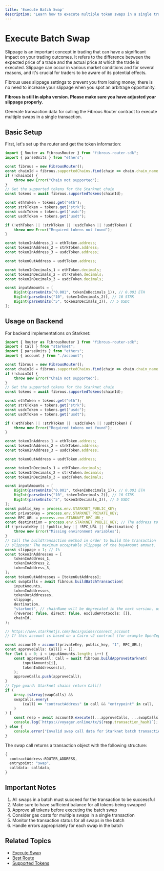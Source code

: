 ```yaml
---
title: 'Execute Batch Swap'
description: 'Learn how to execute multiple token swaps in a single transaction using Fibrous Router SDK'
---
```


# Execute Batch Swap

<Info>
Slippage is an important concept in trading that can have a significant impact on your trading outcomes. It refers to the difference between the expected price of a trade and the actual price at which the trade is executed. Slippage can occur in various market conditions and for several reasons, and it's crucial for traders to be aware of its potential effects.

Fibrous uses slippage settings to prevent you from losing money; there is no need to increase your slippage when you spot an arbitrage opportunity.

**Fibrous is still in alpha version. Please make sure you have adjusted your slippage properly.**
</Info>

Generate transaction data for calling the Fibrous Router contract to execute multiple swaps in a single transaction.

## Basic Setup

First, let's set up the router and get the token information:

```typescript
import { Router as FibrousRouter } from "fibrous-router-sdk";
import { parseUnits } from "ethers";

const fibrous = new FibrousRouter();
const chainId = fibrous.supportedChains.find(chain => chain.chain_name == "starknet")?.chain_id;
if (!chainId) {
    throw new Error("Chain not supported");
}
// Get the supported tokens for the Starknet chain
const tokens = await fibrous.supportedTokens(chainId);

const ethToken = tokens.get("eth");
const strkToken = tokens.get("strk");
const usdcToken = tokens.get("usdc");
const usdtToken = tokens.get("usdt");

if (!ethToken || !strkToken || !usdcToken || !usdtToken) {
    throw new Error("Required tokens not found");
}

const tokenInAddress_1 = ethToken.address;
const tokenInAddress_2 = strkToken.address;
const tokenInAddress_3 = usdcToken.address;

const tokenOutAddress = usdtToken.address;

const tokenInDecimals_1 = ethToken.decimals;
const tokenInDecimals_2 = strkToken.decimals;
const tokenInDecimals_3 = usdcToken.decimals;

const inputAmounts = [
    BigInt(parseUnits("0.001", tokenInDecimals_1)), // 0.001 ETH
    BigInt(parseUnits("10", tokenInDecimals_2)), // 10 STRK
    BigInt(parseUnits("5", tokenInDecimals_3)), // 5 USDC
];
```

## Usage on Backend

For backend implementations on Starknet:

```typescript
import { Router as FibrousRouter } from "fibrous-router-sdk";
import { Call } from "starknet";
import { parseUnits } from "ethers";
import { account } from "./account";

const fibrous = new FibrousRouter();
const chainId = fibrous.supportedChains.find(chain => chain.chain_name == "starknet")?.chain_id;
if (!chainId) {
    throw new Error("Chain not supported");
}
// Get the supported tokens for the Starknet chain
const tokens = await fibrous.supportedTokens(chainId);

const ethToken = tokens.get("eth");
const strkToken = tokens.get("strk");
const usdcToken = tokens.get("usdc");
const usdtToken = tokens.get("usdt");

if (!ethToken || !strkToken || !usdcToken || !usdtToken) {
    throw new Error("Required tokens not found");
}

const tokenInAddress_1 = ethToken.address;
const tokenInAddress_2 = strkToken.address;
const tokenInAddress_3 = usdcToken.address;

const tokenOutAddress = usdtToken.address;

const tokenInDecimals_1 = ethToken.decimals;
const tokenInDecimals_2 = strkToken.decimals;
const tokenInDecimals_3 = usdcToken.decimals;

const inputAmounts = [
    BigInt(parseUnits("0.001", tokenInDecimals_1)), // 0.001 ETH
    BigInt(parseUnits("10", tokenInDecimals_2)), // 10 STRK
    BigInt(parseUnits("5", tokenInDecimals_3)), // 5 USDC
];
const public_key = process.env.STARKNET_PUBLIC_KEY;
const privateKey = process.env.STARKNET_PRIVATE_KEY;
const RPC_URL = process.env.STARKNET_RPC_URL;
const destination = process.env.STARKNET_PUBLIC_KEY; // The address to receive the tokens after the swap is completed (required)
if (!privateKey || !public_key || !RPC_URL || !destination) {
    throw new Error("Missing environment variables");
}
// Call the buildTransaction method in order to build the transaction
// slippage: The maximum acceptable slippage of the buyAmount amount.
const slippage = 1; // 1%
const tokenInAddresses = [
    tokenInAddress_1,
    tokenInAddress_2,
    tokenInAddress_3,
];
const tokenOutAddresses = [tokenOutAddress];
const swapCalls = await fibrous.buildBatchTransaction(
    inputAmounts,
    tokenInAddresses,
    tokenOutAddresses,
    slippage,
    destination,
    "starknet", // chainName will be deprecated in the next version, use chainId instead
    {reverse: false, direct: false, excludeProtocols: []},
    chainId,
);

// https://www.starknetjs.com/docs/guides/connect_account
// If this account is based on a Cairo v2 contract (for example OpenZeppelin account 0.7.0 or later), do not forget to add the parameter "1" after the privateKey parameter

const account0 = account(privateKey, public_key, "1", RPC_URL);
const approveCalls: Call[] = [];
for (let i = 0; i < inputAmounts.length; i++) {
    const approveCall: Call = await fibrous.buildApproveStarknet(
        inputAmounts[i],
        tokenInAddresses[i],
    );
    approveCalls.push(approveCall);
}
// Type guard: Starknet chains return Call[]
if (
    Array.isArray(swapCalls) &&
    swapCalls.every(
        (call) => "contractAddress" in call && "entrypoint" in call,
    )
) {
    const resp = await account0.execute([...approveCalls, ...swapCalls]);
    console.log(`https://voyager.online/tx/${resp.transaction_hash}`);
} else {
    console.error("Invalid swap call data for Starknet batch transaction");
}

```

The swap call returns a transaction object with the following structure:

```typescript
{
  contractAddress:ROUTER_ADDRESS,
  entrypoint: "swap",
  calldata: calldata,
}
```

## Important Notes

1. All swaps in a batch must succeed for the transaction to be successful
2. Make sure to have sufficient balance for all tokens being swapped
3. Approve all tokens before executing the batch swap
4. Consider gas costs for multiple swaps in a single transaction
5. Monitor the transaction status for all swaps in the batch
6. Handle errors appropriately for each swap in the batch

## Related Topics

- [Execute Swap](/integrate-best-trading/fibrous-sdk/execute-swap)
- [Best Route](/integrate-best-trading/fibrous-sdk/best-route)
- [Supported Tokens](/integrate-best-trading/fibrous-sdk/supported-tokens)

